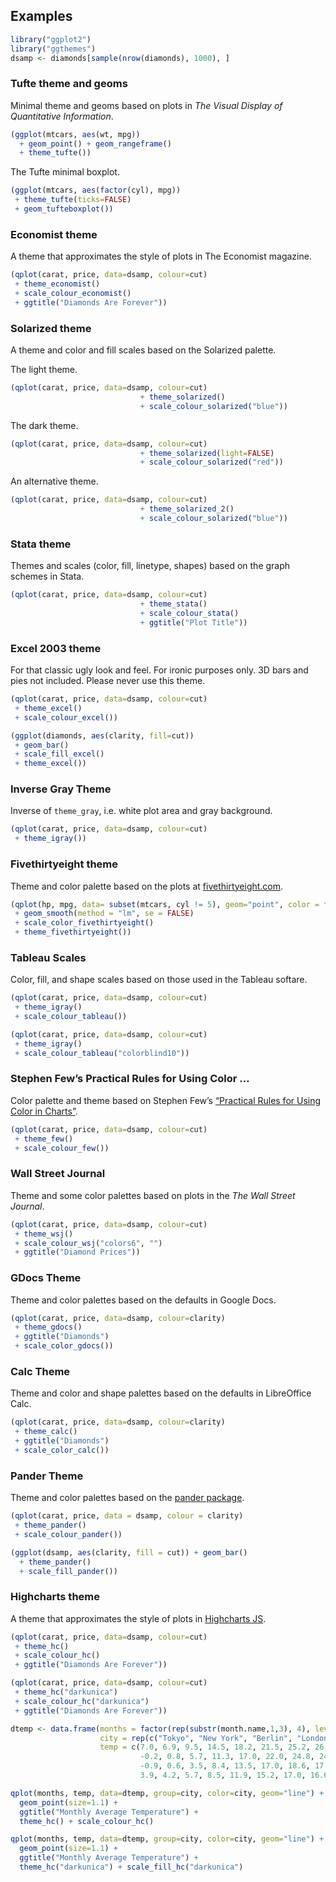 ## Examples

```r
library("ggplot2")
library("ggthemes")
dsamp <- diamonds[sample(nrow(diamonds), 1000), ]
```

### Tufte theme and geoms

Minimal theme and geoms based on plots in *The Visual Display of
Quantitative Information*.

```r
(ggplot(mtcars, aes(wt, mpg))
  + geom_point() + geom_rangeframe()
  + theme_tufte())
```

The Tufte minimal boxplot.

```r
(ggplot(mtcars, aes(factor(cyl), mpg)) 
 + theme_tufte(ticks=FALSE)
 + geom_tufteboxplot())
```

### Economist theme

A theme that approximates the style of plots in The Economist
magazine.

```r
(qplot(carat, price, data=dsamp, colour=cut)
 + theme_economist()
 + scale_colour_economist()
 + ggtitle("Diamonds Are Forever"))
```

### Solarized theme

A theme and color and fill scales based on the Solarized palette.

The light theme.

```r
(qplot(carat, price, data=dsamp, colour=cut)
                             + theme_solarized()
                             + scale_colour_solarized("blue"))
```

The dark theme.

```r
(qplot(carat, price, data=dsamp, colour=cut)
                             + theme_solarized(light=FALSE)
                             + scale_colour_solarized("red"))
```

An alternative theme.

```r
(qplot(carat, price, data=dsamp, colour=cut)
                             + theme_solarized_2()
                             + scale_colour_solarized("blue"))
```


### Stata theme 

Themes and scales (color, fill, linetype, shapes) based on the graph
schemes in Stata.

```r
(qplot(carat, price, data=dsamp, colour=cut)
                             + theme_stata() 
                             + scale_colour_stata()
                             + ggtitle("Plot Title"))
```

### Excel 2003 theme

For that classic ugly look and feel. For ironic purposes only. 3D bars
and pies not included. Please never use this theme.

```r
(qplot(carat, price, data=dsamp, colour=cut)
 + theme_excel() 
 + scale_colour_excel())

```

```r
(ggplot(diamonds, aes(clarity, fill=cut)) 
 + geom_bar()
 + scale_fill_excel()
 + theme_excel())
```

### Inverse Gray Theme

Inverse of `theme_gray`, i.e. white plot area and gray background.

```r
(qplot(carat, price, data=dsamp, colour=cut)
 + theme_igray())
```

### Fivethirtyeight theme

Theme and color palette based on the plots at [fivethirtyeight.com](http://fivethirtyeight.com).

```r
(qplot(hp, mpg, data= subset(mtcars, cyl != 5), geom="point", color = factor(cyl))
 + geom_smooth(method = "lm", se = FALSE)
 + scale_color_fivethirtyeight()
 + theme_fivethirtyeight())
```

### Tableau Scales

Color, fill, and shape scales based on those used in the Tableau softare.

```r
(qplot(carat, price, data=dsamp, colour=cut)
 + theme_igray()
 + scale_colour_tableau())
```

```r
(qplot(carat, price, data=dsamp, colour=cut)
 + theme_igray()
 + scale_colour_tableau("colorblind10"))
```

### Stephen Few's Practical Rules for Using Color ...

Color palette and theme based on Stephen Few's ["Practical Rules for Using Color in Charts"](http://www.perceptualedge.com/articles/visual_business_intelligence/rules_for_using_color.pdf).

```r
(qplot(carat, price, data=dsamp, colour=cut)
 + theme_few()
 + scale_colour_few())
```

### Wall Street Journal

Theme and some color palettes based on plots in the *The Wall Street Journal*.

```r
(qplot(carat, price, data=dsamp, colour=cut)
 + theme_wsj()
 + scale_colour_wsj("colors6", "")
 + ggtitle("Diamond Prices"))
```

### GDocs Theme

Theme and color palettes based on the defaults in Google Docs.

```r
(qplot(carat, price, data=dsamp, colour=clarity)
 + theme_gdocs()
 + ggtitle("Diamonds")
 + scale_color_gdocs())
```

### Calc Theme

Theme and color and shape palettes based on the defaults in LibreOffice Calc.

```r
(qplot(carat, price, data=dsamp, colour=clarity)
 + theme_calc()
 + ggtitle("Diamonds")
 + scale_color_calc())
```

### Pander Theme

Theme and color palettes based on the [pander package](http://rapporter.github.io/pander/).

```r
(qplot(carat, price, data = dsamp, colour = clarity)
 + theme_pander()
 + scale_colour_pander())
```

```r
(ggplot(dsamp, aes(clarity, fill = cut)) + geom_bar()
  + theme_pander()
  + scale_fill_pander())
```

### Highcharts  theme

A theme that approximates the style of plots in [Highcharts JS](http://www.highcharts.com/demo).

```r
(qplot(carat, price, data=dsamp, colour=cut)
 + theme_hc()
 + scale_colour_hc()
 + ggtitle("Diamonds Are Forever"))
```
```r
(qplot(carat, price, data=dsamp, colour=cut)
 + theme_hc("darkunica")
 + scale_colour_hc("darkunica")
 + ggtitle("Diamonds Are Forever"))
```

```r
dtemp <- data.frame(months = factor(rep(substr(month.name,1,3), 4), levels = substr(month.name,1,3)),
                    city = rep(c("Tokyo", "New York", "Berlin", "London"), each = 12),
                    temp = c(7.0, 6.9, 9.5, 14.5, 18.2, 21.5, 25.2, 26.5, 23.3, 18.3, 13.9, 9.6,
                             -0.2, 0.8, 5.7, 11.3, 17.0, 22.0, 24.8, 24.1, 20.1, 14.1, 8.6, 2.5,
                             -0.9, 0.6, 3.5, 8.4, 13.5, 17.0, 18.6, 17.9, 14.3, 9.0, 3.9, 1.0,
                             3.9, 4.2, 5.7, 8.5, 11.9, 15.2, 17.0, 16.6, 14.2, 10.3, 6.6, 4.8))
```

```r
qplot(months, temp, data=dtemp, group=city, color=city, geom="line") +
  geom_point(size=1.1) + 
  ggtitle("Monthly Average Temperature") +
  theme_hc() + scale_colour_hc()
```

```r
qplot(months, temp, data=dtemp, group=city, color=city, geom="line") +
  geom_point(size=1.1) + 
  ggtitle("Monthly Average Temperature") +
  theme_hc("darkunica") + scale_fill_hc("darkunica")
```

